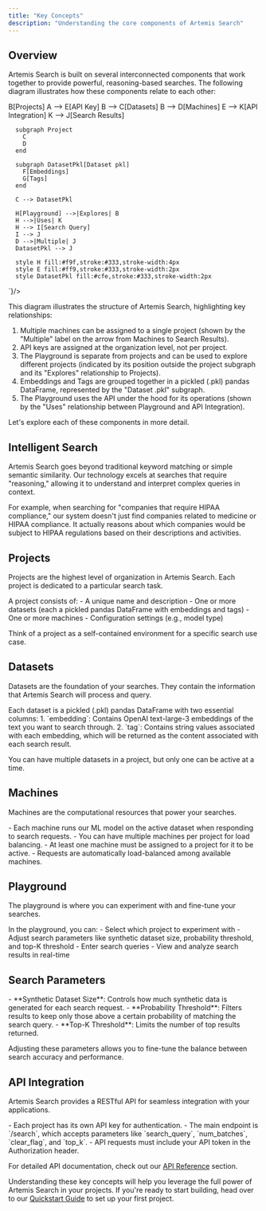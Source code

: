 ```yaml
---
title: "Key Concepts"
description: "Understanding the core components of Artemis Search"
---
```


## Overview

Artemis Search is built on several interconnected components that work together to provide powerful, reasoning-based searches. The following diagram illustrates how these components relate to each other:

<Accordion title="Artemis Search Component Relationship">
  <Mermaid chart={`
    graph TD
      A[Organization] --> B[Projects]
      A --> E[API Key]
      B --> C[Datasets]
      B --> D[Machines]
      E --> K[API Integration]
      K --> J[Search Results]
      
      subgraph Project
        C
        D
      end
      
      subgraph DatasetPkl[Dataset pkl]
        F[Embeddings]
        G[Tags]
      end
      
      C --> DatasetPkl
      
      H[Playground] -->|Explores| B
      H -->|Uses| K
      H --> I[Search Query]
      I --> J
      D -->|Multiple| J
      DatasetPkl --> J
      
      style H fill:#f9f,stroke:#333,stroke-width:4px
      style E fill:#ff9,stroke:#333,stroke-width:2px
      style DatasetPkl fill:#cfe,stroke:#333,stroke-width:2px
  `}/>
</Accordion>

This diagram illustrates the structure of Artemis Search, highlighting key relationships:

1. Multiple machines can be assigned to a single project (shown by the "Multiple" label on the arrow from Machines to Search Results).
2. API keys are assigned at the organization level, not per project.
3. The Playground is separate from projects and can be used to explore different projects (indicated by its position outside the project subgraph and its "Explores" relationship to Projects).
4. Embeddings and Tags are grouped together in a pickled (.pkl) pandas DataFrame, represented by the "Dataset .pkl" subgraph.
5. The Playground uses the API under the hood for its operations (shown by the "Uses" relationship between Playground and API Integration).

Let's explore each of these components in more detail.

## Intelligent Search

<Accordion title="What makes our search 'intelligent'?">
  Artemis Search goes beyond traditional keyword matching or simple semantic similarity. Our technology excels at searches that require "reasoning," allowing it to understand and interpret complex queries in context.

  For example, when searching for "companies that require HIPAA compliance," our system doesn't just find companies related to medicine or HIPAA compliance. It actually reasons about which companies would be subject to HIPAA regulations based on their descriptions and activities.
</Accordion>

## Projects

Projects are the highest level of organization in Artemis Search. Each project is dedicated to a particular search task.

<Accordion title="What defines a project?">
  A project consists of:
  - A unique name and description
  - One or more datasets (each a pickled pandas DataFrame with embeddings and tags)
  - One or more machines
  - Configuration settings (e.g., model type)

  Think of a project as a self-contained environment for a specific search use case.
</Accordion>

## Datasets

Datasets are the foundation of your searches. They contain the information that Artemis Search will process and query.

<Accordion title="What's in a dataset?">
  Each dataset is a pickled (.pkl) pandas DataFrame with two essential columns:
  1. `embedding`: Contains OpenAI text-large-3 embeddings of the text you want to search through.
  2. `tag`: Contains string values associated with each embedding, which will be returned as the content associated with each search result.

  You can have multiple datasets in a project, but only one can be active at a time.
</Accordion>

## Machines

Machines are the computational resources that power your searches.

<Accordion title="How do machines work?">
  - Each machine runs our ML model on the active dataset when responding to search requests.
  - You can have multiple machines per project for load balancing.
  - At least one machine must be assigned to a project for it to be active.
  - Requests are automatically load-balanced among available machines.
</Accordion>

## Playground

The playground is where you can experiment with and fine-tune your searches.

<Accordion title="What can you do in the playground?">
  In the playground, you can:
  - Select which project to experiment with
  - Adjust search parameters like synthetic dataset size, probability threshold, and top-K threshold
  - Enter search queries
  - View and analyze search results in real-time
</Accordion>

## Search Parameters

<Accordion title="What parameters can you adjust?">
  - **Synthetic Dataset Size**: Controls how much synthetic data is generated for each search request.
  - **Probability Threshold**: Filters results to keep only those above a certain probability of matching the search query.
  - **Top-K Threshold**: Limits the number of top results returned.

  Adjusting these parameters allows you to fine-tune the balance between search accuracy and performance.
</Accordion>

## API Integration

Artemis Search provides a RESTful API for seamless integration with your applications.

<Accordion title="How to use the API?">
  - Each project has its own API key for authentication.
  - The main endpoint is `/search`, which accepts parameters like `search_query`, `num_batches`, `clear_flag`, and `top_k`.
  - API requests must include your API token in the Authorization header.

  For detailed API documentation, check out our [API Reference](/api-reference) section.
</Accordion>

Understanding these key concepts will help you leverage the full power of Artemis Search in your projects. If you're ready to start building, head over to our [Quickstart Guide](/quickstart) to set up your first project.
